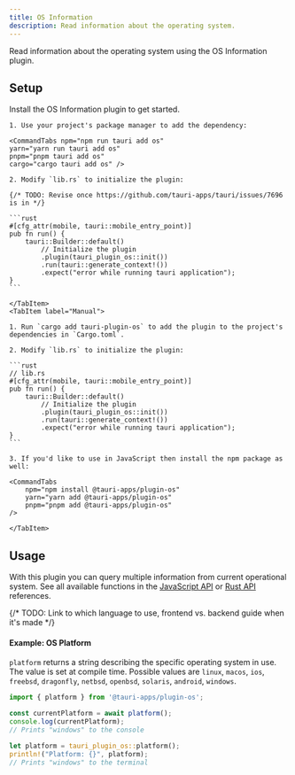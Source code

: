 ```yaml
---
title: OS Information
description: Read information about the operating system.
---
```



<PluginLinks plugin="os" />

Read information about the operating system using the OS Information plugin.

## Setup

Install the OS Information plugin to get started.

<Tabs>
    <TabItem label="Automatic">

    1. Use your project's package manager to add the dependency:

    <CommandTabs npm="npm run tauri add os"
    yarn="yarn run tauri add os"
    pnpm="pnpm tauri add os"
    cargo="cargo tauri add os" />

    2. Modify `lib.rs` to initialize the plugin:

    {/* TODO: Revise once https://github.com/tauri-apps/tauri/issues/7696 is in */}

    ```rust
    #[cfg_attr(mobile, tauri::mobile_entry_point)]
    pub fn run() {
        tauri::Builder::default()
            // Initialize the plugin
            .plugin(tauri_plugin_os::init())
            .run(tauri::generate_context!())
            .expect("error while running tauri application");
    }
    ```

    </TabItem>
    <TabItem label="Manual">

    1. Run `cargo add tauri-plugin-os` to add the plugin to the project's dependencies in `Cargo.toml`.

    2. Modify `lib.rs` to initialize the plugin:

    ```rust
    // lib.rs
    #[cfg_attr(mobile, tauri::mobile_entry_point)]
    pub fn run() {
        tauri::Builder::default()
            // Initialize the plugin
            .plugin(tauri_plugin_os::init())
            .run(tauri::generate_context!())
            .expect("error while running tauri application");
    }
    ```

    3. If you'd like to use in JavaScript then install the npm package as well:

    <CommandTabs
        npm="npm install @tauri-apps/plugin-os"
        yarn="yarn add @tauri-apps/plugin-os"
        pnpm="pnpm add @tauri-apps/plugin-os"
    />

    </TabItem>

</Tabs>

## Usage

With this plugin you can query multiple information from current operational system. See all available functions in the [JavaScript API](/references/v2/js/os/) or [Rust API](https://docs.rs/tauri-plugin-os/) references.

{/* TODO: Link to which language to use, frontend vs. backend guide when it's made */}

#### Example: OS Platform

`platform` returns a string describing the specific operating system in use. The value is set at compile time. Possible values are `linux`, `macos`, `ios`, `freebsd`, `dragonfly`, `netbsd`, `openbsd`, `solaris`, `android`, `windows`.

<Tabs>
<TabItem label="JavaScript">

```js
import { platform } from '@tauri-apps/plugin-os';

const currentPlatform = await platform();
console.log(currentPlatform);
// Prints "windows" to the console
```

</TabItem>
<TabItem label="Rust">

```rust
let platform = tauri_plugin_os::platform();
println!("Platform: {}", platform);
// Prints "windows" to the terminal
```

</TabItem>
</Tabs>
